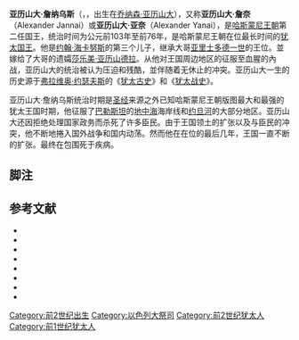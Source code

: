 {{No footnotes|time=2020-12-18T05:33:04+00:00}}
{{Infobox royalty
| name        = 亚历山大·詹纳乌斯
| title       = [[犹太君主列表|犹太国王]]和[[大祭司_(犹太教)|大祭司]]
| image       = File:Alexander Jannaeus.png
| caption     =亚历山大·詹纳乌斯的头像 ，由[[纪尧姆·鲁伊莱|纪尧姆·鲁伊莱]]雕刻的木刻版像，摘自《[[象形文字的标志性|象形文字的标志性]]》
| succession  = [[犹太君主列表|犹太国王]]
| reign       = 公元前103 年–前76 年
| predecessor = [[亚里士多德一世|亚里士多德一世]]
| successor   = [[莎乐美·亚历山德拉|莎乐美·亚历山德拉]]
| spouse      = 莎乐美·亚历山德拉
| royal house =
| father      = [[约翰·海卡努斯|约翰·海卡努斯]]
| mother      =
| birth_date  = 公元前127年
| birth_place =[[乔纳森·亚历山大|乔纳森·亚历山大]]
| death_date  = 公元前76年
| death_place =[[拉吉布|拉吉布]]
| religion    = [[希腊化犹太教|希腊化犹太教]]
| buried      =
| dynasty     = [[哈斯蒙尼王朝|哈斯蒙尼王朝]]

|succession2  = [[大祭司_(犹太教)|大祭司]]
|predecessor2 = [[亚里士多德一世|亚里士多德一世]]
|successor2   = [[海卡努斯二世|海卡努斯二世]]
}}

'''亚历山大·詹纳乌斯'''（{{lang-en|Alexander Jannaeus}}，{{lang-he|יהונתן "ינאי" אלכסנדרוס}}，出生在[[乔纳森·亚历山大|乔纳森·亚历山大]]），又称'''亚历山大·詹奈'''（Alexander Jannai）或'''亚历山大·亚奈'''（Alexander Yanai），是[[哈斯蒙尼王朝|哈斯蒙尼王朝]]第二任国王，统治时间为公元前103年至前76年，是哈斯蒙尼王朝在位最长时间的[[犹太君主列表|犹太国王]]。他是[[约翰·海卡努斯|约翰·海卡努斯]]的第三个儿子，继承大哥[[亚里士多德一世|亚里士多德一世]]的王位。並嫁给了大哥的遗孀[[莎乐美·亚历山德拉|莎乐美·亚历山德拉]]。从他对王国周边地区的征服至血腥的內战，亚历山大的统治被认为压迫和残酷，並伴随着无休止的冲突。亚历山大一生的历史源于[[弗拉維奧·約瑟夫斯|弗拉维奥·约瑟夫斯]]的《[[猶太古史|犹太古史]]》和《[[猶太戰史|犹太战史]]》。

亚历山大·詹纳乌斯统治时期是[[圣经|圣经]]来源之外已知哈斯蒙尼王朝版图最大和最强的犹太王国时期，他征服了[[巴勒斯坦|巴勒斯坦]]的[[地中海|地中海]]海岸线和[[约旦河|约旦河]]的大部分地区。亚历山大还因拒绝处理国家政务而杀死了许多臣民。由于王国领土的扩张以及与臣民的冲突，他不断地捲入国外战争和国内动荡。然而他在在位的最后几年，王国一直不断的扩张。最终在包围{{tsl|en|Al-Rajib|拉吉布}}死于疾病。

==脚注==
{{reflist|30em}}
==参考文献==
{{refbegin}}
* {{cite book|last1=Atkinson|first1=Kenneth|title=Queen Salome: Jerusalem's Warrior Monarch of the First Century B.C.E|date=2012|publisher=McFarland|isbn=9780786490738|url=https://books.google.com/books?id=mFZsgugWF_UC&pg=PA130|ref=harv|access-date=2020-12-04|archive-date=2022-04-18|archive-url=https://web.archive.org/web/20220418222314/https://books.google.com/books?id=mFZsgugWF_UC&pg=PA130}}
* {{cite book |last1=Atkinson |first1=Kenneth |title=A History of the Hasmonean State: Josephus and Beyond |date=2016 |publisher=Bloomsbury Publishing |isbn=9780567669032 |url=https://books.google.com/books?id=SrfMDAAAQBAJ&q=Alexander+Jannaeus |ref=harv |access-date=2020-12-04 |archive-date=2022-04-19 |archive-url=https://web.archive.org/web/20220419023849/https://books.google.com/books?id=SrfMDAAAQBAJ&q=Alexander+Jannaeus }}
* {{cite book|last1=Eshel|first1=Hanan|title=The Dead Sea Scrolls and the Hasmonean State|date=2008|publisher=Wm. B. Eerdmans Publishing|isbn=9780802862853|url=https://books.google.com/books?id=t05okj1LB3QC&pg=PA123|ref=harv|access-date=2020-12-04|archive-date=2022-04-21|archive-url=https://web.archive.org/web/20220421220348/https://books.google.com/books?id=t05okj1LB3QC&pg=PA123}}
*{{cite book |last1=Fitzgerald |first1=John Thomas |last2=Obbink |first2=Dirk D. |last3=Holland |first3=Glenn Stanfield |title=Philodemus and the New Testament World |date=2004 |publisher=BRILL |isbn=9789004114609 |url=https://books.google.com/books?id=82Kdj8orBm0C |ref=harv |access-date=2020-12-04 |archive-date=2015-11-21 |archive-url=https://web.archive.org/web/20151121114728/https://books.google.com/books?id=82Kdj8orBm0C |dead-url=no }}
* {{cite book |last1=Gelb |first1=Norman |title=Kings of the Jews: The Origins of the Jewish Nation |date=2010 |publisher=Jewish Publication Society |isbn=9780827609136 |url=https://books.google.com/books?id=wNKdpUqxOqAC |ref=harv |access-date=2020-12-04 |archive-date=2021-10-09 |archive-url=https://web.archive.org/web/20211009064706/https://books.google.com/books?id=wNKdpUqxOqAC }}
* {{cite book|last1=Kaiser|first1=Walter C.|title=History of Israel|date=1998|publisher=B&H Publishing Group|isbn=9780805431223|url=https://books.google.com/books?id=acq2F4oW3DYC&pg=PA482|ref=harv|access-date=2020-12-04|archive-date=2021-10-09|archive-url=https://web.archive.org/web/20211009051712/https://books.google.com/books?id=acq2F4oW3DYC&pg=PA482}}
* {{cite book|last1=Saldarini|first1=Anthony J.|title=Pharisees, Scribes and Sadducees in Palestinian Society: A Sociological Approach|date=2001|publisher=Wm. B. Eerdmans Publishing|isbn=9780802843586|url=https://books.google.com/books?id=Bre6P-OPfEEC&pg=PA89|ref=harv|access-date=2020-12-04|archive-date=2022-04-18|archive-url=https://web.archive.org/web/20220418222314/https://books.google.com/books?id=Bre6P-OPfEEC&pg=PA89}}
* {{cite book |last1= Schäfer |first1= Peter |title= The History of the Jews in the Greco-Roman World: The Jews of Palestine from Alexander the Great to the Arab Conquest |date= 2003 |publisher= Routledge |isbn= 9781134403165 |edition= 2nd Revised |url= https://books.google.com/books?id=-0aBAgAAQBAJ&pg=PA75 |ref= harv |access-date= 2020-12-04 |archive-date= 2020-08-11 |archive-url= https://web.archive.org/web/20200811113325/https://books.google.com/books?id=-0aBAgAAQBAJ |dead-url= no }}
{{refend}}

{{s-start}}
{{s-hou|[[哈斯蒙尼王朝|哈斯蒙尼王朝]]|公元前103年 |||公元前76年 |name=犹太的亚历山大·詹纳乌斯}}
{{s-rel|jw}}
{{s-bef|rows=2|before=[[阿里斯托布鲁斯一世|阿里斯托布鲁斯一世]]}}
{{s-ttl|title=[[犹太君主列表|犹太国王]]|years=公元前103年 – 76年}}
{{s-aft|after=[[莎乐美·亚历山德拉|莎乐美·亚历山德拉]]}}
{{s-ttl|title=[[大祭司_(犹太教)|大祭司]]|years=公元前103年 – 76年}}
{{s-aft|after=[[海卡努斯二世|海卡努斯二世]]}}
{{s-end}}
{{古以色列国王}}
{{Authority control}}

{{DEFAULTSORT:Jannaeus, Alexander}}
[[Category:前2世纪出生|Category:前2世纪出生]]
[[Category:以色列大祭司|Category:以色列大祭司]]
[[Category:前2世纪犹太人|Category:前2世纪犹太人]]
[[Category:前1世纪犹太人|Category:前1世纪犹太人]]